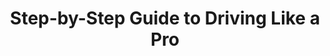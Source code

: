 ---
title: 'Step-by-Step Guide to Driving Like a Pro'
description: 'Discover the specific steps for driving like a pro'
icon: 'turn'
sidebarTitle: "Advanced maneuvres"
---